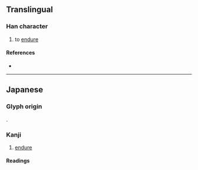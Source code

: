 {{character info/new}}
==Translingual==

===Han character===
{{Han char|rn=61|rad=心|as=05|sn=8|four=|canj=PINE|ids=⿰忄永}}

# to [[endure]]

====References====
* {{Han ref|kx=0383.111|dkj=10513|dj=0713.020|hdz=42287.131|uh=603A|ud=24634}}

----

==Japanese==

===Glyph origin===
{{ja-etym-kokuji}}.

===Kanji===
{{ja-kanji|grade=|rs=心05}}

# [[endure]]

====Readings====
{{ja-readings
|kun=こら-える<こら-へる, しの-ぶ, た-える<た-へる
}}